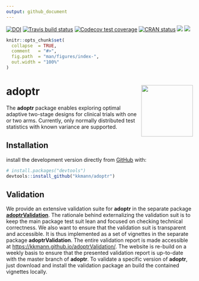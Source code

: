 ```yaml
---
output: github_document
---
```




<!-- badges: start -->
[![DOI](https://zenodo.org/badge/DOI/10.5281/zenodo.2616952.svg)](https://doi.org/10.5281/zenodo.2616951)
[![Travis build status](https://travis-ci.org/kkmann/adoptr.svg?branch=master)](https://travis-ci.org/kkmann/adoptr)
[![Codecov test coverage](https://codecov.io/gh/kkmann/adoptr/branch/master/graph/badge.svg)](https://codecov.io/gh/kkmann/adoptr?branch=master)
[![CRAN status](https://www.r-pkg.org/badges/version/adoptr)](https://cran.r-project.org/package=adoptr)
[![](http://cranlogs.r-pkg.org/badges/last-month/adoptr?color=green)](https://cran.r-project.org/package=adoptr)
[![](http://cranlogs.r-pkg.org/badges/grand-total/adoptr?color=green)](https://cran.r-project.org/package=adoptr)
<!-- badges: end -->



```r
knitr::opts_chunk$set(
  collapse  = TRUE,
  comment   = "#>",
  fig.path  = "man/figures/index-",
  out.width = "100%"
)
```





# adoptr <a href='https://github.com/kkmann/adoptr'><img src='man/figures/logo.png' align="right" height="139" /></a>


The **adoptr** package enables exploring optimal adaptive two-stage designs for
clinical trials with one or two arms.
Currently, only normally distributed test statistics with known variance are
supported.



## Installation

install the development version directly from [GitHub](https://github.com/) with:

``` r
# install.packages("devtools")
devtools::install_github("kkmann/adoptr")
```


## Validation

We provide an extensive validation suite for **adoptr** in the separate 
package [**adoptrValidation**](https://github.com/kkmann/adoptrValidation).
The rationale behind externalizing the validation suit is to keep the main
package test suit lean and focused on checking technical correctness.
We also want to ensure that the validation suit is transparent and accessible.
It is thus implemented as a set of vignettes in the separate package
**adoptrValidation**.
The entire validation report is made accessible at
[https://kkmann.github.io/adoptrValidation/](https://kkmann.github.io/adoptrValidation/).
The website is re-build on a weekly basis to ensure that the presented
validation report is up-to-date with the master branch of **adoptr**.
To validate a specific version of **adoptr**, just download and install
the validation package an build the contained vignettes locally.

